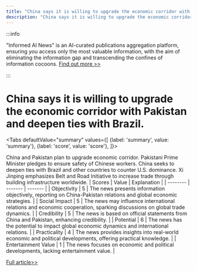 ```yaml
---
title: "China says it is willing to upgrade the economic corridor with Pakistan and deepen ties with Brazil."
description: "China says it is willing to upgrade the economic corridor with Pakistan and deepen ties with Brazil."
---
```



:::info

"Informed AI News" is an AI-curated publications aggregation platform, ensuring you access only the most valuable information, with the aim of eliminating the information gap and transcending the confines of information cocoons.  [Find out more >>](/docs/guides)

:::

# China says it is willing to upgrade the economic corridor with Pakistan and deepen ties with Brazil.


<Tabs
	defaultValue="summary"
	values={[
	{label: 'summary', value: 'summary'},
	{label: 'score', value: 'score'},
]}>
<TabItem value="summary">


China and Pakistan plan to upgrade economic corridor. Pakistani Prime Minister pledges to ensure safety of Chinese workers. China seeks to deepen ties with Brazil and other countries to counter U.S. dominance. Xi Jinping emphasizes Belt and Road Initiative to increase trade through building infrastructure worldwide.
</TabItem>
<TabItem value="score">
	| Scores     | Value   | Explanation |
	| -------- | ------- | ------- |
	| Objectivity  | 5    | The news presents information objectively, reporting on China-Pakistan relations and global economic strategies.    |
	| Social Impact | 5     | The news may influence international relations and economic cooperation, sparking discussions on global trade dynamics.    |
	| Credibility    | 5    | The news is based on official statements from China and Pakistan, enhancing credibility.    |
	| Potential    | 6    | The news has the potential to impact global economic dynamics and international relations.    |
	| Practicality    | 4    | The news provides insights into real-world economic and political developments, offering practical knowledge.    |
	| Entertainment Value    | 1    | The news focuses on economic and political developments, lacking entertainment value.    |
</TabItem>
</Tabs>

[Full article>>](https://apnews.com/article/china-pakistan-brazil-sharif-xi-alckmin-840a87521d23a6a00b053098f22c23cd)
